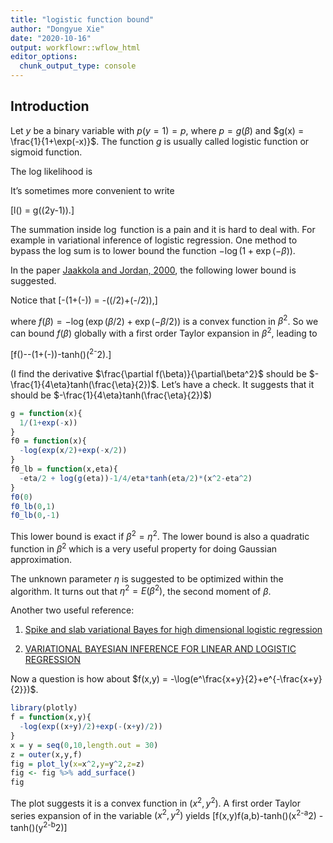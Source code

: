 ```yaml
---
title: "logistic function bound"
author: "Dongyue Xie"
date: "2020-10-16"
output: workflowr::wflow_html
editor_options:
  chunk_output_type: console
---
```


## Introduction

Let $y$ be a binary variable with $p(y=1) = p$, where $p = g(\beta)$ and $g(x) = \frac{1}{1+\exp(-x)}$. The function $g$ is usually called logistic function or sigmoid function. 

The log likelihood is 

\begin{equation}
\begin{split}
l(\beta) &= \log p(y|\beta) 
\\&= y\log g(\beta)+(1-y)\log (1-g(\beta)) 
\\&= (-\beta-\log(1+\exp(-\beta))) +y\beta
\\&= (y-1)\beta - \log(1+\exp(-\beta))
\end{split}
\end{equation}

It's sometimes more convenient to write 

\[l(\beta) = g((2y-1)\beta).\]

The summation inside $\log$ function is a pain and it is hard to deal with. For example in variational inference of logistic regression. One method to bypass the log sum is to lower bound the function $-\log(1+\exp(-\beta))$. 

In the paper [Jaakkola and Jordan, 2000](https://link.springer.com/content/pdf/10.1023/A:1008932416310.pdf), the following lower bound is suggested. 

Notice that 
\[-\log(1+\exp(-\beta)) = \frac{\beta}{2}-\log(\exp(\beta/2)+\exp(-\beta/2)),\]

where $f(\beta) = -\log(\exp(\beta/2)+\exp(-\beta/2))$ is a convex  function in $\beta^2$. So we can bound $f(\beta)$ globally with a first order Taylor expansion in $\beta^2$, leading to 

\[f(\beta)\geq -\frac{\eta}{2}-\log(1+\exp(-\eta))-\frac{1}{4\eta}tanh(\frac{\eta}{2})(\beta^2-\eta^2).\]

(I find the derivative $\frac{\partial f(\beta)}{\partial\beta^2}$ should be $-\frac{1}{4\eta}tanh(\frac{\eta}{2})$. Let's have a check. It suggests that it should be $-\frac{1}{4\eta}tanh(\frac{\eta}{2})$)

```r
g = function(x){
  1/(1+exp(-x))
}
f0 = function(x){
  -log(exp(x/2)+exp(-x/2))
}
f0_lb = function(x,eta){
  -eta/2 + log(g(eta))-1/4/eta*tanh(eta/2)*(x^2-eta^2)
}
f0(0)
f0_lb(0,1)
f0_lb(0,-1)
```



This lower bound is exact if $\beta^2 = \eta^2$. The lower bound is also a quadratic function in $\beta^2$ which is a very useful property for doing Gaussian approximation. 

The unknown parameter $\eta$ is suggested to be optimized within the algorithm. It turns out that $\eta^2 = E(\beta^2)$, the second moment of $\beta$. 

Another two useful reference: 

1. [Spike and slab variational Bayes for high dimensional logistic regression](https://arxiv.org/pdf/2010.11665.pdf)

2. [VARIATIONAL BAYESIAN INFERENCE FOR LINEAR AND LOGISTIC REGRESSION](https://arxiv.org/pdf/1310.5438.pdf)



Now a question is how about $f(x,y) = -\log(e^\frac{x+y}{2}+e^{-\frac{x+y}{2}})$. 

```r
library(plotly)
f = function(x,y){
  -log(exp((x+y)/2)+exp(-(x+y)/2))
}
x = y = seq(0,10,length.out = 30)
z = outer(x,y,f)
fig = plot_ly(x=x^2,y=y^2,z=z)
fig <- fig %>% add_surface()
fig
```

The plot suggests it is a convex function in $(x^2,y^2)$. A first order Taylor series expansion of in the variable $(x^2,y^2)$ yields 
\[f(x,y)\geq f(a,b)-\frac{1}{4a}tanh(\frac{a+b}{2})(x^2-a^2) - \frac{1}{4b}tanh(\frac{a+b}{2})(y^2-b^2)\]


